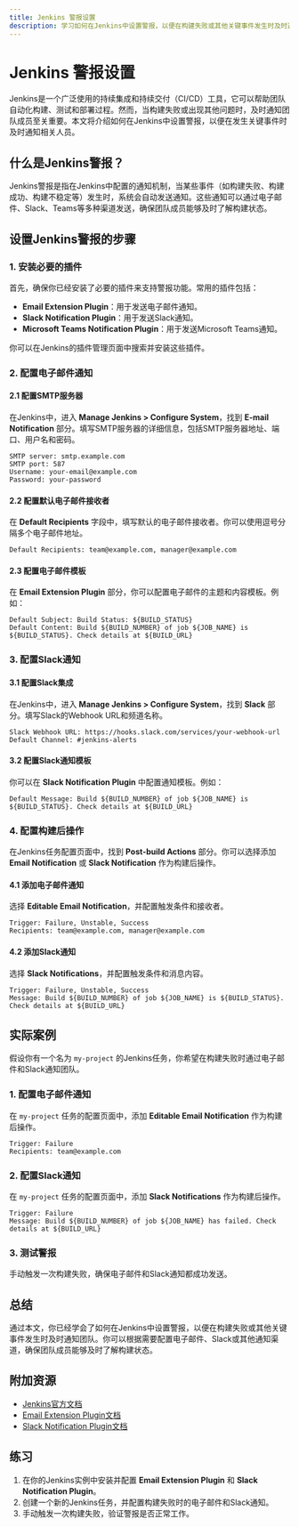 ```yaml
---
title: Jenkins 警报设置
description: 学习如何在Jenkins中设置警报，以便在构建失败或其他关键事件发生时及时通知团队。本文适合初学者，包含详细的步骤和实际案例。
---
```


# Jenkins 警报设置

Jenkins是一个广泛使用的持续集成和持续交付（CI/CD）工具，它可以帮助团队自动化构建、测试和部署过程。然而，当构建失败或出现其他问题时，及时通知团队成员至关重要。本文将介绍如何在Jenkins中设置警报，以便在发生关键事件时及时通知相关人员。

## 什么是Jenkins警报？

Jenkins警报是指在Jenkins中配置的通知机制，当某些事件（如构建失败、构建成功、构建不稳定等）发生时，系统会自动发送通知。这些通知可以通过电子邮件、Slack、Teams等多种渠道发送，确保团队成员能够及时了解构建状态。

## 设置Jenkins警报的步骤

### 1. 安装必要的插件

首先，确保你已经安装了必要的插件来支持警报功能。常用的插件包括：

- **Email Extension Plugin**：用于发送电子邮件通知。
- **Slack Notification Plugin**：用于发送Slack通知。
- **Microsoft Teams Notification Plugin**：用于发送Microsoft Teams通知。

你可以在Jenkins的插件管理页面中搜索并安装这些插件。

### 2. 配置电子邮件通知

#### 2.1 配置SMTP服务器

在Jenkins中，进入 **Manage Jenkins > Configure System**，找到 **E-mail Notification** 部分。填写SMTP服务器的详细信息，包括SMTP服务器地址、端口、用户名和密码。

```plaintext
SMTP server: smtp.example.com
SMTP port: 587
Username: your-email@example.com
Password: your-password
```

#### 2.2 配置默认电子邮件接收者

在 **Default Recipients** 字段中，填写默认的电子邮件接收者。你可以使用逗号分隔多个电子邮件地址。

```plaintext
Default Recipients: team@example.com, manager@example.com
```

#### 2.3 配置电子邮件模板

在 **Email Extension Plugin** 部分，你可以配置电子邮件的主题和内容模板。例如：

```plaintext
Default Subject: Build Status: ${BUILD_STATUS}
Default Content: Build ${BUILD_NUMBER} of job ${JOB_NAME} is ${BUILD_STATUS}. Check details at ${BUILD_URL}
```

### 3. 配置Slack通知

#### 3.1 配置Slack集成

在Jenkins中，进入 **Manage Jenkins > Configure System**，找到 **Slack** 部分。填写Slack的Webhook URL和频道名称。

```plaintext
Slack Webhook URL: https://hooks.slack.com/services/your-webhook-url
Default Channel: #jenkins-alerts
```

#### 3.2 配置Slack通知模板

你可以在 **Slack Notification Plugin** 中配置通知模板。例如：

```plaintext
Default Message: Build ${BUILD_NUMBER} of job ${JOB_NAME} is ${BUILD_STATUS}. Check details at ${BUILD_URL}
```

### 4. 配置构建后操作

在Jenkins任务配置页面中，找到 **Post-build Actions** 部分。你可以选择添加 **Email Notification** 或 **Slack Notification** 作为构建后操作。

#### 4.1 添加电子邮件通知

选择 **Editable Email Notification**，并配置触发条件和接收者。

```plaintext
Trigger: Failure, Unstable, Success
Recipients: team@example.com, manager@example.com
```

#### 4.2 添加Slack通知

选择 **Slack Notifications**，并配置触发条件和消息内容。

```plaintext
Trigger: Failure, Unstable, Success
Message: Build ${BUILD_NUMBER} of job ${JOB_NAME} is ${BUILD_STATUS}. Check details at ${BUILD_URL}
```

## 实际案例

假设你有一个名为 `my-project` 的Jenkins任务，你希望在构建失败时通过电子邮件和Slack通知团队。

### 1. 配置电子邮件通知

在 `my-project` 任务的配置页面中，添加 **Editable Email Notification** 作为构建后操作。

```plaintext
Trigger: Failure
Recipients: team@example.com
```

### 2. 配置Slack通知

在 `my-project` 任务的配置页面中，添加 **Slack Notifications** 作为构建后操作。

```plaintext
Trigger: Failure
Message: Build ${BUILD_NUMBER} of job ${JOB_NAME} has failed. Check details at ${BUILD_URL}
```

### 3. 测试警报

手动触发一次构建失败，确保电子邮件和Slack通知都成功发送。

## 总结

通过本文，你已经学会了如何在Jenkins中设置警报，以便在构建失败或其他关键事件发生时及时通知团队。你可以根据需要配置电子邮件、Slack或其他通知渠道，确保团队成员能够及时了解构建状态。

## 附加资源

- [Jenkins官方文档](https://www.jenkins.io/doc/)
- [Email Extension Plugin文档](https://plugins.jenkins.io/email-ext/)
- [Slack Notification Plugin文档](https://plugins.jenkins.io/slack/)

## 练习

1. 在你的Jenkins实例中安装并配置 **Email Extension Plugin** 和 **Slack Notification Plugin**。
2. 创建一个新的Jenkins任务，并配置构建失败时的电子邮件和Slack通知。
3. 手动触发一次构建失败，验证警报是否正常工作。
